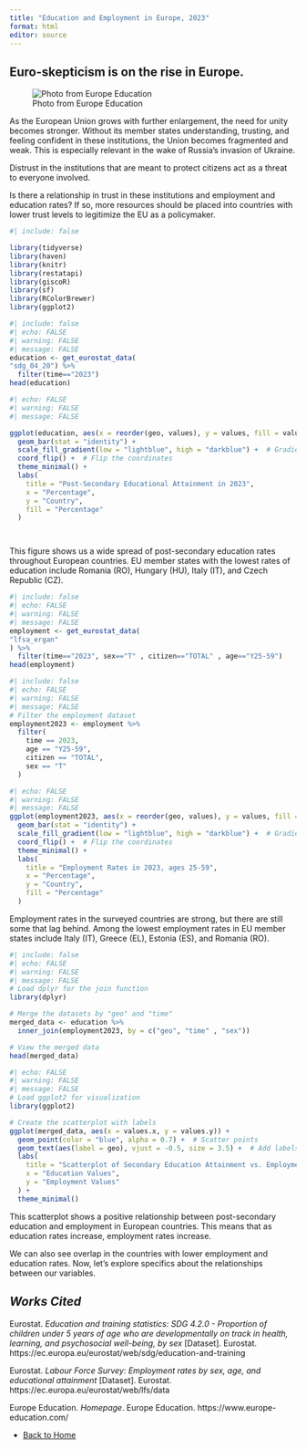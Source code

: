 ```yaml
---
title: "Education and Employment in Europe, 2023"
format: html
editor: source
---
```


## Euro-skepticism is on the rise in Europe.

![Photo from Europe Education](page2.jpg)

As the European Union grows with further enlargement, the need for unity becomes stronger. Without its member states understanding, trusting, and feeling confident in these institutions, the Union becomes fragmented and weak. This is especially relevant in the wake of Russia's invasion of Ukraine.

Distrust in the institutions that are meant to protect citizens act as a threat to everyone involved.

Is there a relationship in trust in these institutions and employment and education rates? If so, more resources should be placed into countries with lower trust levels to legitimize the EU as a policymaker.

```r
#| include: false

library(tidyverse)
library(haven)
library(knitr)
library(restatapi)
library(giscoR)
library(sf)
library(RColorBrewer)
library(ggplot2)
```

```r
#| include: false
#| echo: FALSE
#| warning: FALSE
#| message: FALSE
education <- get_eurostat_data(
"sdg_04_20") %>%
  filter(time=="2023")
head(education)
```

```r
#| echo: FALSE
#| warning: FALSE
#| message: FALSE

ggplot(education, aes(x = reorder(geo, values), y = values, fill = values)) +
  geom_bar(stat = "identity") +
  scale_fill_gradient(low = "lightblue", high = "darkblue") +  # Gradient for percentage
  coord_flip() +  # Flip the coordinates
  theme_minimal() +
  labs(
    title = "Post-Secondary Educational Attainment in 2023",
    x = "Percentage",
    y = "Country",
    fill = "Percentage"
  )




```

This figure shows us a wide spread of post-secondary education rates throughout European countries. EU member states with the lowest rates of education include Romania (RO), Hungary (HU), Italy (IT), and Czech Republic (CZ).

```r
#| include: false
#| echo: FALSE
#| warning: FALSE
#| message: FALSE
employment <- get_eurostat_data(
"lfsa_ergan"
) %>%
  filter(time=="2023", sex=="T" , citizen=="TOTAL" , age=="Y25-59")
head(employment)
```

```r
#| include: false
#| echo: FALSE
#| warning: FALSE
#| message: FALSE
# Filter the employment dataset
employment2023 <- employment %>%
  filter(
    time == 2023,      
    age == "Y25-59",   
    citizen == "TOTAL",
    sex == "T"        
  )

```

```r
#| echo: FALSE
#| warning: FALSE
#| message: FALSE
ggplot(employment2023, aes(x = reorder(geo, values), y = values, fill = values)) +
  geom_bar(stat = "identity") +
  scale_fill_gradient(low = "lightblue", high = "darkblue") +  # Gradient for percentage
  coord_flip() +  # Flip the coordinates
  theme_minimal() +
  labs(
    title = "Employment Rates in 2023, ages 25-59",
    x = "Percentage",
    y = "Country",
    fill = "Percentage"
  )

```

Employment rates in the surveyed countries are strong, but there are still some that lag behind. Among the lowest employment rates in EU member states include Italy (IT), Greece (EL), Estonia (ES), and Romania (RO).

```r
#| include: false
#| echo: FALSE
#| warning: FALSE
#| message: FALSE
# Load dplyr for the join function
library(dplyr)

# Merge the datasets by "geo" and "time"
merged_data <- education %>%
  inner_join(employment2023, by = c("geo", "time" , "sex"))

# View the merged data
head(merged_data)

```

```r
#| echo: FALSE
#| warning: FALSE
#| message: FALSE
# Load ggplot2 for visualization
library(ggplot2)

# Create the scatterplot with labels
ggplot(merged_data, aes(x = values.x, y = values.y)) +
  geom_point(color = "blue", alpha = 0.7) +  # Scatter points
  geom_text(aes(label = geo), vjust = -0.5, size = 3.5) +  # Add labels for geo
  labs(
    title = "Scatterplot of Secondary Education Attainment vs. Employment (2023)",
    x = "Education Values",
    y = "Employment Values"
  ) +
  theme_minimal()


```

This scatterplot shows a positive relationship between post-secondary education and employment in European countries. This means that as education rates increase, employment rates increase.

We can also see overlap in the countries with lower employment and education rates. Now, let's explore specifics about the relationships between our variables.

## *Works Cited*

Eurostat. *Education and training statistics: SDG 4.2.0 - Proportion of children under 5 years of age who are developmentally on track in health, learning, and psychosocial well-being, by sex* \[Dataset\]. Eurostat. https://ec.europa.eu/eurostat/web/sdg/education-and-training

Eurostat. *Labour Force Survey: Employment rates by sex, age, and educational attainment* \[Dataset\]. Eurostat. https://ec.europa.eu/eurostat/web/lfs/data

Europe Education. *Homepage*. Europe Education. https://www.europe-education.com/

- [Back to Home](landing.html)
